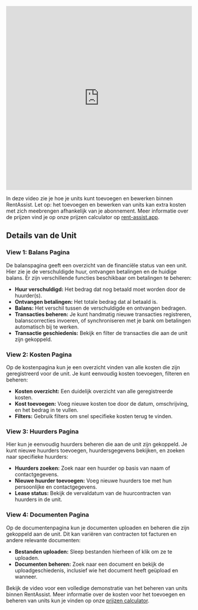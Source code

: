 <iframe width="100%" height="500px" src="https://youtube.com/embed/cTy74fbr6VQ" frameborder="0" allow="accelerometer; autoplay; clipboard-write; encrypted-media; gyroscope; picture-in-picture" allowfullscreen="True"></iframe>
<p>In deze video zie je hoe je units kunt toevoegen en bewerken binnen RentAssist.
Let op: het toevoegen en bewerken van units kan extra kosten met zich meebrengen afhankelijk van je abonnement.
Meer informatie over de prijzen vind je op onze prijzen calculator op <a href="https://rent-assist.app">rent-assist.app</a>.</p>

<h2>Details van de Unit</h2>

<h3>View 1: Balans Pagina</h3>
<p>De balanspagina geeft een overzicht van de financiële status van een unit. Hier zie je de verschuldigde huur, ontvangen betalingen en de huidige balans. Er zijn verschillende functies beschikbaar om betalingen te beheren:</p>

<ul>
  <li><strong>Huur verschuldigd:</strong> Het bedrag dat nog betaald moet worden door de huurder(s).</li>
  <li><strong>Ontvangen betalingen:</strong> Het totale bedrag dat al betaald is.</li>
  <li><strong>Balans:</strong> Het verschil tussen de verschuldigde en ontvangen bedragen.</li>
  <li><strong>Transacties beheren:</strong> Je kunt handmatig nieuwe transacties registreren, balanscorrecties invoeren, of synchroniseren met je bank om betalingen automatisch bij te werken.</li>
  <li><strong>Transactie geschiedenis:</strong> Bekijk en filter de transacties die aan de unit zijn gekoppeld.</li>
</ul>

<h3>View 2: Kosten Pagina</h3>
<p>Op de kostenpagina kun je een overzicht vinden van alle kosten die zijn geregistreerd voor de unit. Je kunt eenvoudig kosten toevoegen, filteren en beheren:</p>

<ul>
  <li><strong>Kosten overzicht:</strong> Een duidelijk overzicht van alle geregistreerde kosten.</li>
  <li><strong>Kost toevoegen:</strong> Voeg nieuwe kosten toe door de datum, omschrijving, en het bedrag in te vullen.</li>
  <li><strong>Filters:</strong> Gebruik filters om snel specifieke kosten terug te vinden.</li>
</ul>

<h3>View 3: Huurders Pagina</h3>
<p>Hier kun je eenvoudig huurders beheren die aan de unit zijn gekoppeld. Je kunt nieuwe huurders toevoegen, huurdersgegevens bekijken, en zoeken naar specifieke huurders:</p>

<ul>
  <li><strong>Huurders zoeken:</strong> Zoek naar een huurder op basis van naam of contactgegevens.</li>
  <li><strong>Nieuwe huurder toevoegen:</strong> Voeg nieuwe huurders toe met hun persoonlijke en contactgegevens.</li>
  <li><strong>Lease status:</strong> Bekijk de vervaldatum van de huurcontracten van huurders in de unit.</li>
</ul>

<h3>View 4: Documenten Pagina</h3>
<p>Op de documentenpagina kun je documenten uploaden en beheren die zijn gekoppeld aan de unit. Dit kan variëren van contracten tot facturen en andere relevante documenten:</p>

<ul>
  <li><strong>Bestanden uploaden:</strong> Sleep bestanden hierheen of klik om ze te uploaden.</li>
  <li><strong>Documenten beheren:</strong> Zoek naar een document en bekijk de uploadgeschiedenis, inclusief wie het document heeft geüpload en wanneer.</li>
</ul>

<p>Bekijk de video voor een volledige demonstratie van het beheren van units binnen RentAssist. Meer informatie over de kosten voor het toevoegen en beheren van units kun je vinden op onze <a href="https://rent-assist.app">prijzen calculator</a>.</p>
